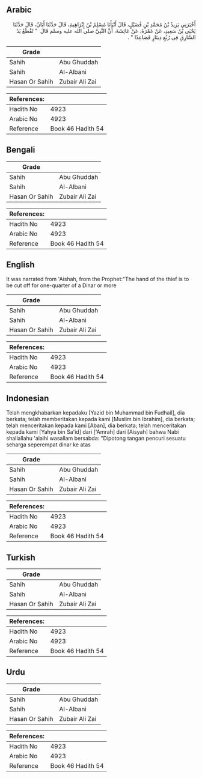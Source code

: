 ## Arabic


<div dir="rtl" lang="ar" style={{fontSize:'larger',backgroundColor:'#f8f9fa',padding:20}}>
أَخْبَرَنِي يَزِيدُ بْنُ مُحَمَّدِ بْنِ فُضَيْلٍ، قَالَ أَنْبَأَنَا مُسْلِمُ بْنُ إِبْرَاهِيمَ، قَالَ حَدَّثَنَا أَبَانُ، قَالَ حَدَّثَنَا يَحْيَى بْنُ سَعِيدٍ، عَنْ عَمْرَةَ، عَنْ عَائِشَةَ، أَنَّ النَّبِيَّ صلى الله عليه وسلم قَالَ ‏ "‏ تُقْطَعُ يَدُ السَّارِقِ فِي رُبُعِ دِينَارٍ فَصَاعِدًا ‏"‏ ‏.‏
</div>
<div style={{backgroundColor:'#f8f9fa',padding:20, marginBottom: 10}}><table> <thead> <tr> <th>Grade</th> <th></th> </tr> </thead> <tbody> <tr><td>Sahih</td><td>Abu Ghuddah</td></tr><tr><td>Sahih</td><td>Al-Albani</td></tr><tr><td>Hasan Or Sahih</td><td>Zubair Ali Zai</td></tr></tbody></table><table> <thead> <tr> <th>References:</th> <th></th> </tr> </thead> <tbody><tr><td>Hadith No</td><td>4923</td></tr><tr><td>Arabic No</td><td>4923</td></tr><tr><td>Reference</td><td>Book 46 Hadith 54</td></tr></tbody></table></div>

## Bengali


<div dir="ltr" lang="bn" style={{fontSize:'larger',backgroundColor:'#f8f9fa',padding:20}}>

</div>
<div style={{backgroundColor:'#f8f9fa',padding:20, marginBottom: 10}}><table> <thead> <tr> <th>Grade</th> <th></th> </tr> </thead> <tbody> <tr><td>Sahih</td><td>Abu Ghuddah</td></tr><tr><td>Sahih</td><td>Al-Albani</td></tr><tr><td>Hasan Or Sahih</td><td>Zubair Ali Zai</td></tr></tbody></table><table> <thead> <tr> <th>References:</th> <th></th> </tr> </thead> <tbody><tr><td>Hadith No</td><td>4923</td></tr><tr><td>Arabic No</td><td>4923</td></tr><tr><td>Reference</td><td>Book 46 Hadith 54</td></tr></tbody></table></div>

## English


<div dir="ltr" lang="en" style={{fontSize:'larger',backgroundColor:'#f8f9fa',padding:20}}>
It was narrated from 'Aishah, from the Prophet:"The hand of the thief is to be cut off for one-quarter of a Dinar or more
</div>
<div style={{backgroundColor:'#f8f9fa',padding:20, marginBottom: 10}}><table> <thead> <tr> <th>Grade</th> <th></th> </tr> </thead> <tbody> <tr><td>Sahih</td><td>Abu Ghuddah</td></tr><tr><td>Sahih</td><td>Al-Albani</td></tr><tr><td>Hasan Or Sahih</td><td>Zubair Ali Zai</td></tr></tbody></table><table> <thead> <tr> <th>References:</th> <th></th> </tr> </thead> <tbody><tr><td>Hadith No</td><td>4923</td></tr><tr><td>Arabic No</td><td>4923</td></tr><tr><td>Reference</td><td>Book 46 Hadith 54</td></tr></tbody></table></div>

## Indonesian


<div dir="ltr" lang="id" style={{fontSize:'larger',backgroundColor:'#f8f9fa',padding:20}}>
Telah mengkhabarkan kepadaku [Yazid bin Muhammad bin Fudhail], dia berkata; telah memberitakan kepada kami [Muslim bin Ibrahim], dia berkata; telah menceritakan kepada kami [Aban], dia berkata; telah menceritakan kepada kami [Yahya bin Sa'id] dari ['Amrah] dari [Aisyah] bahwa Nabi shallallahu 'alaihi wasallam bersabda: "Dipotong tangan pencuri sesuatu seharga seperempat dinar ke atas
</div>
<div style={{backgroundColor:'#f8f9fa',padding:20, marginBottom: 10}}><table> <thead> <tr> <th>Grade</th> <th></th> </tr> </thead> <tbody> <tr><td>Sahih</td><td>Abu Ghuddah</td></tr><tr><td>Sahih</td><td>Al-Albani</td></tr><tr><td>Hasan Or Sahih</td><td>Zubair Ali Zai</td></tr></tbody></table><table> <thead> <tr> <th>References:</th> <th></th> </tr> </thead> <tbody><tr><td>Hadith No</td><td>4923</td></tr><tr><td>Arabic No</td><td>4923</td></tr><tr><td>Reference</td><td>Book 46 Hadith 54</td></tr></tbody></table></div>

## Turkish


<div dir="ltr" lang="tr" style={{fontSize:'larger',backgroundColor:'#f8f9fa',padding:20}}>

</div>
<div style={{backgroundColor:'#f8f9fa',padding:20, marginBottom: 10}}><table> <thead> <tr> <th>Grade</th> <th></th> </tr> </thead> <tbody> <tr><td>Sahih</td><td>Abu Ghuddah</td></tr><tr><td>Sahih</td><td>Al-Albani</td></tr><tr><td>Hasan Or Sahih</td><td>Zubair Ali Zai</td></tr></tbody></table><table> <thead> <tr> <th>References:</th> <th></th> </tr> </thead> <tbody><tr><td>Hadith No</td><td>4923</td></tr><tr><td>Arabic No</td><td>4923</td></tr><tr><td>Reference</td><td>Book 46 Hadith 54</td></tr></tbody></table></div>

## Urdu


<div dir="rtl" lang="ur" style={{fontSize:'larger',backgroundColor:'#f8f9fa',padding:20}}>

</div>
<div style={{backgroundColor:'#f8f9fa',padding:20, marginBottom: 10}}><table> <thead> <tr> <th>Grade</th> <th></th> </tr> </thead> <tbody> <tr><td>Sahih</td><td>Abu Ghuddah</td></tr><tr><td>Sahih</td><td>Al-Albani</td></tr><tr><td>Hasan Or Sahih</td><td>Zubair Ali Zai</td></tr></tbody></table><table> <thead> <tr> <th>References:</th> <th></th> </tr> </thead> <tbody><tr><td>Hadith No</td><td>4923</td></tr><tr><td>Arabic No</td><td>4923</td></tr><tr><td>Reference</td><td>Book 46 Hadith 54</td></tr></tbody></table></div>